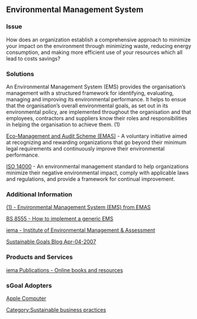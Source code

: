 ==Environmental Management System==

===Issue===
How does an organization establish a comprehensive approach to minimize your impact on the environment through minimizing waste, reducing energy consumption, and making more efficient use of your resources which all lead to costs savings?

===Solutions===
An Environmental Management System (EMS) provides the organisation’s management with a structured framework for identifying, evaluating, managing and improving its environmental performance. It helps to ensue that the organisation’s overall environmental goals, as set out in its environmental policy, are implemented throughout the organisation and that employees, contractors and suppliers know their roles and responsibilities in helping the organisation to achieve them. (1)

[http://www.emas.org.uk/index.htm Eco-Management and Audit Scheme (EMAS)] - A voluntary initiative aimed at recognizing and rewarding organizations that go beyond their minimum legal requirements and continuously improve their environmental performance.

[http://www.iso.org/iso/en/ISOOnline.frontpage ISO 14000] - An environmental management standard to help organizations minimize their negative environmental impact, comply with applicable laws and regulations, and provide a framework for continual improvement.

===Additional Information===
[http://www.emas.org.uk/aboutemas/mainframe.htm (1) - Environmental Management System (EMS) from EMAS]

[http://www.iema.net/acorn/bs8555 BS 8555 - How to implement a generic EMS]

[http://www.iema.net/ iema - Institute of Environmental Management & Assessment]

[http://www.sgoals.net/2007/04/environmental_m.html Sustainable Goals Blog Apr-04-2007]

===Products and Services===
[http://www.iema.net/shop/ iema Publications - Online books and resources]

===sGoal Adopters===
[http://www.apple.com/ Apple Computer]
[[Category:Sustainable business practices]]